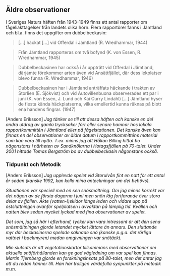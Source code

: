 ## Äldre observationer

I Sveriges Naturs häften från 1943-1949 finns ett antal rapporter om fågeliakttagelser från landets olika hörn. Flera rapportörer fanns i Jämtland och bl.a. finns det uppgifter om dubbelbeckasin:

> [...] häckat [...] vid Offerdal i Jämtland (R. Wredhammar, 1944)

> Från Jämtland rapporteras om två bofynd (K. von Essen, R. Wredhammar, 1945)

> Dubbelbeckasinen har också i år uppträtt vid Offerdal i Jämtland, därjämte förekommer arten även vid Ansättfjället, där dess lekplatser blevo funna (R. Wredhammar, 1946)

> Dubbelbeckasinen har i Jämtland anträffats häckande i trakten av Storlien (E. Sjökvist) och vid Autovillenbuona observerades ett par i juni (K. von Essen, J. Lund och Kai Curry Lindahl) [...] Jämtland hyser de flesta kända häckplatserna, vilka emellertid kunna räknas på blott ena handens fingrar. (1947)

[Anders Eriksson] _Jag tänker se till att dessa häften och kanske en del andra utdrag av gamla trycksaker förr eller senare hamnar hos lokala rapportkommittén i Jämtland eller på fågelstationen. Det kanske även kan finnas en del observationer av äldre datum i rapportkommitténs material som kan vara till nytta. T.ex. minns jag att Håkan Billing hittat bo någonstans i närheten av Sandknölarna i Hotagsfjällen på 70-talet. Under 2001 hittade Tomas Bergström bo av dubbelbeckasin någonstans också._

### Tidpunkt och Metodik

[Anders Eriksson] _Jag upplevde spelet vid Storulvån fint en natt för ett antal år sedan (kanske 1992, kan kolla mina anteckningar om det behövs)._

_Situationen var speciell med en sen snösmältning. Om jag minns korrekt var det någon av de första dagarna i juni men snön låg fortfarande över stora delar av fjällen. Åkte (vatten-!)skidor längs leden och vidare upp på östsluttningen ovanför spelplatsen i avvaktan på lämplig tid. Kvällen och natten blev sedan mycket lyckad med fina observationer av spelet._

_Det som, jag så här i efterhand, tycker kan vara intressant är att den sena snösmältningen gjorde letandet mycket lättare än annars. Den sluttande myr där beckasinerna spelade saknade snö (kanske p.g.a. det rörliga vattnet i backmyren) medan omgivningen var snötäckt._

_Min slutsats är att vegetationskartor tillsammans med observationer om aktuella snöförhållanden kan ge god vägledning om var spel kan finnas. Martin Tjernberg gjorde en forskningsinsats på 80-talet, men det antar jag att du redan känner till. Han har troligen värdefulla synpunkter på metodik m.m._
